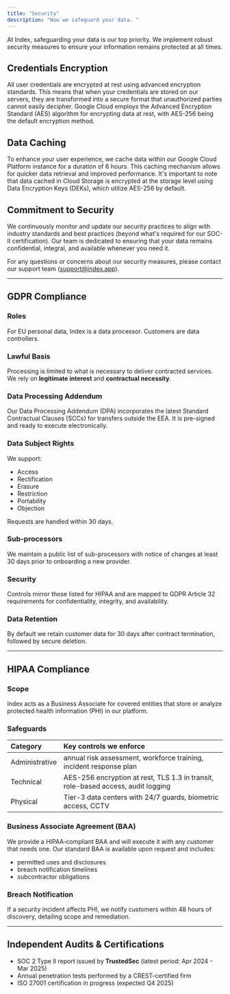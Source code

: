 ```yaml
---
title: "Security"
description: "How we safeguard your data. "
---
```


At Index, safeguarding your data is our top priority. We implement robust security measures to ensure your information remains protected at all times.

## Credentials Encryption

All user credentials are encrypted at rest using advanced encryption standards. This means that when your credentials are stored on our servers, they are transformed into a secure format that unauthorized parties cannot easily decipher. Google Cloud employs the Advanced Encryption Standard (AES) algorithm for encrypting data at rest, with AES-256 being the default encryption method.

## Data Caching

To enhance your user experience, we cache data within our Google Cloud Platform instance for a duration of 6 hours. This caching mechanism allows for quicker data retrieval and improved performance. It's important to note that data cached in Cloud Storage is encrypted at the storage level using Data Encryption Keys (DEKs), which utilize AES-256 by default.

## Commitment to Security

We continuously monitor and update our security practices to align with industry standards and best practices (beyond what's required for our SOC-II certification). Our team is dedicated to ensuring that your data remains confidential, integral, and available whenever you need it.

For any questions or concerns about our security measures, please contact our support team ([support@index.app](mailto:support@index.app)).

---

## GDPR Compliance

### Roles

For EU personal data, Index is a data processor. Customers are data controllers.

### Lawful Basis

Processing is limited to what is necessary to deliver contracted services. We rely on **legitimate interest** and **contractual necessity**.

### Data Processing Addendum

Our Data Processing Addendum (DPA) incorporates the latest Standard Contractual Clauses (SCCs) for transfers outside the EEA. It is pre-signed and ready to execute electronically.

### Data Subject Rights

We support:

- Access
- Rectification
- Erasure
- Restriction
- Portability
- Objection

Requests are handled within 30 days.

### Sub-processors

We maintain a public list of sub-processors with notice of changes at least 30 days prior to onboarding a new provider.

### Security

Controls mirror those listed for HIPAA and are mapped to GDPR Article 32 requirements for confidentiality, integrity, and availability.

### Data Retention

By default we retain customer data for 30 days after contract termination, followed by secure deletion.

---

## HIPAA Compliance

### Scope

Index acts as a Business Associate for covered entities that store or analyze protected health information (PHI) in our platform.

### Safeguards

| Category       | Key controls we enforce                                                          |
| :------------- | :------------------------------------------------------------------------------- |
| Administrative | annual risk assessment, workforce training, incident response plan               |
| Technical      | AES-256 encryption at rest, TLS 1.3 in transit, role-based access, audit logging |
| Physical       | Tier-3 data centers with 24/7 guards, biometric access, CCTV                     |

### Business Associate Agreement (BAA)

We provide a HIPAA‑compliant BAA and will execute it with any customer that needs one. Our standard BAA is available upon request and includes:

- permitted uses and disclosures
- breach notification timelines
- subcontractor obligations

### Breach Notification

If a security incident affects PHI, we notify customers within 48 hours of discovery, detailing scope and remediation.

---

## Independent Audits & Certifications

- SOC 2 Type II report issued by **TrustedSec** (latest period: Apr 2024 - Mar 2025)
- Annual penetration tests performed by a CREST-certified firm
- ISO 27001 certification in progress (expected Q4 2025)